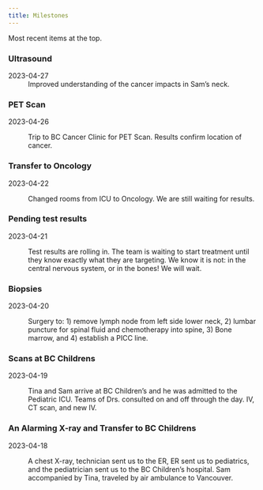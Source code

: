```yaml
---
title: Milestones
---
```


Most recent items at the top.

::: timeline


::: {.tl_container .tl_left}
::: tl_content
### Ultrasound

2023-04-27
:  Improved understanding of the cancer impacts in Sam's neck. 
:::
:::

::: {.tl_container .tl_right}
::: tl_content
### PET Scan

2023-04-26

:   Trip to BC Cancer Clinic for PET Scan. Results confirm location of cancer. 
:::
:::

::: {.tl_container .tl_left}
::: tl_content
### Transfer to Oncology

2023-04-22

:   Changed rooms from ICU to Oncology. We are still waiting for results.
:::
:::

::: {.tl_container .tl_right}
::: tl_content
### Pending test results

2023-04-21

:   Test results are rolling in. The team is waiting to start treatment until they know exactly what they are targeting. We know it is not: in the central nervous system, or in the bones! We will wait.
:::
:::

::: {.tl_container .tl_left}
::: tl_content
### Biopsies

2023-04-20

:   Surgery to: 1) remove lymph node from left side lower neck, 2) lumbar puncture for spinal fluid and chemotherapy into spine, 3) Bone marrow, and 4) establish a PICC line.
:::
:::

::: {.tl_container .tl_right}
::: tl_content
### Scans at BC Childrens

2023-04-19

:   Tina and Sam arrive at BC Children's and he was admitted to the Pediatric ICU. Teams of Drs. consulted on and off through the day. IV, CT scan, and new IV.

<!-- Location: Peds ICU (Frog pod 201) -->
:::
:::

::: {.tl_container .tl_left}
::: tl_content
### An Alarming X-ray and Transfer to BC Childrens

2023-04-18

:   A chest X-ray, technician sent us to the ER, ER sent us to pediatrics, and the pediatrician sent us to the BC Children's hospital. Sam accompanied by Tina, traveled by air ambulance to Vancouver.
:::
:::
:::
